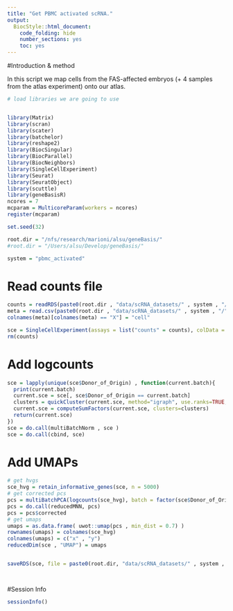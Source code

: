 ```yaml
---
title: "Get PBMC activated scRNA."
output:
  BiocStyle::html_document:
    code_folding: hide
    number_sections: yes
    toc: yes  
---
```

#Introduction & method

In this script we map cells from the FAS-affected embryos (+ 4 samples from the atlas experiment) onto our atlas.

```r
# load libraries we are going to use


library(Matrix)
library(scran)
library(scater)
library(batchelor)
library(reshape2)
library(BiocSingular)
library(BiocParallel)
library(BiocNeighbors)
library(SingleCellExperiment)
library(Seurat)
library(SeuratObject)
library(scuttle)
library(geneBasisR)
ncores = 7
mcparam = MulticoreParam(workers = ncores)
register(mcparam)

set.seed(32)

root.dir = "/nfs/research/marioni/alsu/geneBasis/"
#root.dir = "/Users/alsu/Develop/geneBasis/"

system = "pbmc_activated"


```


# Read counts file

```r


counts = readRDS(paste0(root.dir , "data/scRNA_datasets/" , system , "/"  , "CZI.PBMC.RNA.matrix.Rds"))
meta = read.csv(paste0(root.dir , "data/scRNA_datasets/" , system , "/"  , "CZI.PBMC.cell.annotations.csv"))
colnames(meta)[colnames(meta) == "X"] = "cell"

sce = SingleCellExperiment(assays = list("counts" = counts), colData = meta)  
rm(counts)


```


# Add logcounts

```r


sce = lapply(unique(sce$Donor_of_Origin) , function(current.batch){
  print(current.batch)
  current.sce = sce[, sce$Donor_of_Origin == current.batch]
  clusters = quickCluster(current.sce, method="igraph", use.ranks=TRUE, d=50, min.mean=0.1)
  current.sce = computeSumFactors(current.sce, clusters=clusters)
  return(current.sce)
}) 
sce = do.call(multiBatchNorm , sce )
sce = do.call(cbind, sce)


```

# Add UMAPs

```r


# get hvgs
sce_hvg = retain_informative_genes(sce, n = 5000)
# get corrected pcs
pcs = multiBatchPCA(logcounts(sce_hvg), batch = factor(sce$Donor_of_Origin), d = 50)
pcs = do.call(reducedMNN, pcs)
pcs = pcs$corrected
# get umaps
umaps = as.data.frame( uwot::umap(pcs , min_dist = 0.7) )
rownames(umaps) = colnames(sce_hvg)
colnames(umaps) = c("x" , "y")
reducedDim(sce , "UMAP") = umaps


saveRDS(sce, file = paste0(root.dir, "data/scRNA_datasets/" , system , "/sce_" , system, ".Rds"))




```

#Session Info

```r

sessionInfo()

```

